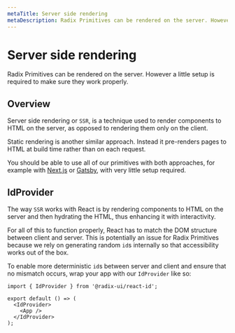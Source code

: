 ```yaml
---
metaTitle: Server side rendering
metaDescription: Radix Primitives can be rendered on the server. However a little setup is required to make sure they work properly.
---
```


# Server side rendering

<Description>
  Radix Primitives can be rendered on the server. However a little
  setup is required to make sure they work properly.
</Description>

## Overview

Server side rendering or `SSR`, is a technique used to render components to HTML on the server, as opposed to rendering them only on the client.

Static rendering is another similar approach. Instead it pre-renders pages to HTML at build time rather than on each request.

You should be able to use all of our primitives with both approaches, for example with [Next.js](https://nextjs.org/) or [Gatsby](https://www.gatsbyjs.com/), with very little setup required.

## IdProvider

The way `SSR` works with React is by rendering components to HTML on the server and then hydrating the HTML, thus enhancing it with interactivity.

For all of this to function properly, React has to match the DOM structure between client and server. This is potentially an issue for Radix Primitives because we rely on generating random `id`s internally so that accessibility works out of the box.

To enable more deterministic `id`s between server and client and ensure that no mismatch occurs, wrap your app with our `IdProvider` like so:

```tsx
import { IdProvider } from '@radix-ui/react-id';

export default () => (
  <IdProvider>
    <App />
  </IdProvider>
);
```
